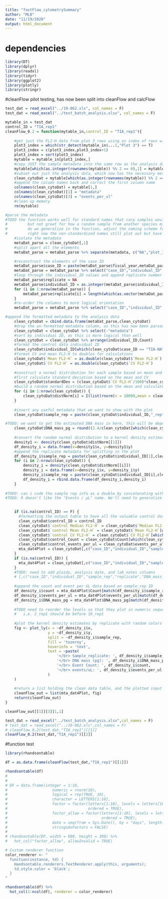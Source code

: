 ```yaml
---
title: "fastFlow_cytometrySummary"
author: "MLB"
date: "11/19/2020"
output: html_document
---
```

# dependencies
```r
library(DT)
library(dplyr) 
library(readxl)
library(tidyr)
library(ggplot2)
library(plotly)
library(stringr)
```

#cleanFlow
pilot testing, has now been split into cleanFlow and calcFlow
```r
test_dat = read_excel("../19-062.xls", col_names = F)
test_dat = read_excel("../test_batch_analysis.xlsx", col_names = F)

mytable_in = test_dat
control_ID = "TIA_rep1"
cleanFlow_0.2 = function(mytable_in,control_ID = "TIA_rep1"){
    
    #get just the FL2-H data from plot 3 rows using an index of rows with the string "Plot 3"
    plot3_index = which(str_detect(mytable_in$...1,"Plot 3") == T)
    plot3_index = c(plot3_index,plot3_index+1)
    plot3_index = sort(plot3_index)
    mytable = mytable_in[plot3_index,]
    #copy JUST the sample metadata into the same row as the analysis data
    mytable[which(as.integer(rownames(mytable)) %% 2 == 0),1] = mytable[which(as.integer(rownames(mytable)) %% 2 == 0)-1,1]
    #subset out just the analysis data, which now has the necessary metadata appended
    clean_cytoDat = mytable[which(as.integer(rownames(mytable)) %% 2 == 0),]
    #append the column names back and correct the first column name
    colnames(clean_cytoDat) = mytable[1,]
    colnames(clean_cytoDat)[1] = "metadata"
    colnames(clean_cytoDat)[3] = "events_per_ul"
    #clean up memory
    rm(mytable)

#parse the metadata
#TODO the function works well for standard names that carp samples would have e.g., 18-057-05 
#         but not great for how a random sample from another species might be e.g., LST 23 (lake sturgeon 23)
#         do we generalize in the function, adjust the naming scheme for non-carp, or make the app only for carp?
#         right now the non-standardized names still plot out but have "NA-rep_n" as their ID.
    #isolate the metadata
    metaDat_parse = clean_cytoDat[,1]
    #split apart all the elements
    metaDat_parse = metaDat_parse %>% separate(metadata, c("NA","plot_ID","well_ID","fiscal_year","case_ID","individual_ID"))

    #reconstruct the elements of the case ID
    metaDat_parse$case_ID = paste(metaDat_parse$fiscal_year,metaDat_parse$case_ID, sep = "-")
    metaDat_parse = metaDat_parse %>% select("case_ID","individual_ID","well_ID","plot_ID")
    #loop through the individual_ID values and append replicate number to present replicates
    metaDat_parse$replicate = NA
    metaDat_parse$individual_ID = as.integer(metaDat_parse$individual_ID)
    for (i in 1:nrow(metaDat_parse)) {
        metaDat_parse$replicate[i] = length(which(as.vector(metaDat_parse$individual_ID[1:i]) %in% metaDat_parse$individual_ID[i])) 
    }
    #re-order the columns to more logical orientation
    metaDat_parse = metaDat_parse %>% select("case_ID","individual_ID","replicate","well_ID","plot_ID")

#append the formatted metadata to the analysis data
    clean_cytoDat = cbind.data.frame(metaDat_parse,clean_cytoDat)
    #drop the un-formatted metadata column, as this has now been parsed
    clean_cytoDat = clean_cytoDat %>% select(-"metadata")
    #sort by individual ID, as this is more logical than well
    clean_cytoDat = clean_cytoDat %>% arrange(individual_ID,Count)
    #format the control data individual ID
    clean_cytoDat$individual_ID[which(clean_cytoDat$case_ID == "TIA-NA")] = "TIA"
    #format CV and mean FL2-H to doubles for calculations
    clean_cytoDat$`Mean FL2-H` = as.double(clean_cytoDat$`Mean FL2-H`)
    clean_cytoDat$`CV FL2-H` = as.double(clean_cytoDat$`CV FL2-H`)
    
    #construct a normal distribution for each sample based on mean and CV of FL2-H
    #first calculate standard deviation based on the mean and CV
    clean_cytoDat$standardDev = (clean_cytoDat$`CV FL2-H`/100)*clean_cytoDat$`Mean FL2-H`
    #build a random normal distribution based on the mean and calculated standard deviation for each well, stored as list
    for (i in 1:nrow(clean_cytoDat)) {
        clean_cytoDat$distNorm[i] = I(list(rnorm(n = 10000,mean = clean_cytoDat$`Mean FL2-H`[i],sd = clean_cytoDat$standardDev[i])))
    }
    
    #insert any useful metadata that we want to show with the plot
    clean_cytoDat$sample_rep = paste(clean_cytoDat$individual_ID,"_rep",clean_cytoDat$replicate, sep = "")

#TODO: we want to get the estimated DNA mass in here, this will be dependent upon a calculation based on the TIA control we select as our standard
    clean_cytoDat$DNA_mass_pg = round((2.4/clean_cytoDat[which(clean_cytoDat$sample_rep == control_ID),"Mean FL2-H"])*clean_cytoDat[,"Mean FL2-H"],3)
    
    #convert the random normal distribution to a kernel density estimate for each rep for plotting
    density1 <- density(clean_cytoDat$distNorm[[1]])
    df_density_i = data.frame(x=density1$x, y=density1$y)
    #append the replicate metadata for splitting in the plot
    df_density_i$sample_rep = paste(clean_cytoDat$individual_ID[1],clean_cytoDat$replicate[1],sep = "_rep")
    for (i in 2:nrow(clean_cytoDat)) {
        density_i = density(clean_cytoDat$distNorm[[i]])
        density_i = data.frame(x=density_i$x, y=density_i$y)
        density_i$sample_rep = paste(clean_cytoDat$individual_ID[i],clean_cytoDat$replicate[i],sep = "_rep")
        df_density_i = rbind.data.frame(df_density_i,density_i)
    }
    
#TODO: can i code the sample rep info as a double by concatenating with a "."??? then I can sort the legend by this... or keep as is for readability and sort based on other value will work fine too...
#TODO: R doesn't like the "Events / μL" name. We'll need to generalize this, but for now I've hard coded it, as the input data frame is still in development
    

    if (is.na(control_ID) == F) {
      #formatting the output table to have all the valuable control data associated with the samples it was associated with
      clean_cytoDat$control_ID = control_ID
      clean_cytoDat$`control Median FL2-H` = clean_cytoDat$`Median FL2-H`[which(clean_cytoDat$sample_rep == control_ID)]
      clean_cytoDat$`control Mean FL2-H` = clean_cytoDat$`Mean FL2-H`[which(clean_cytoDat$sample_rep == control_ID)]
      clean_cytoDat$`control CV FL2-H` = clean_cytoDat$`CV FL2-H`[which(clean_cytoDat$sample_rep == control_ID)]
      clean_cytoDat$control_Count = clean_cytoDat$Count[which(clean_cytoDat$sample_rep == control_ID)]
      clean_cytoDat$control_events_per_ul = clean_cytoDat$events_per_ul[which(clean_cytoDat$sample_rep == control_ID)]
      mta_dat4Plot = clean_cytoDat[,c("case_ID","individual_ID","sample_rep","replicate","DNA_mass_pg","Median FL2-H","Mean FL2-H","CV FL2-H","Count","events_per_ul","control_ID","control Median FL2-H","control Mean FL2-H","control CV FL2-H","control_Count","control_events_per_ul")]
    }
    if (is.na(control_ID)) {
      mta_dat4Plot = clean_cytoDat[,c("case_ID","individual_ID","sample_rep","replicate","DNA_mass_pg","Median FL2-H","Mean FL2-H","CV FL2-H","Count","events_per_ul")]
    }
    #TODO: need to add ploidy, analysis date, and lab notes columns
    # [,c("case_ID","individual_ID","sample_rep","replicate","DNA_mass_pg",PLOIDY,"Median FL2-H","Mean FL2-H","CV FL2-H","Count","events_per_ul","control_ID","control Median FL2-H","control Mean FL2-H","control CV FL2-H","control_Count","control_events_per_ul",ANALYSIS DATE, LAB NOTES]
    
    #append the count and event per UL data based on sample_rep ID
    df_density_i$count = mta_dat4Plot$Count[match(df_density_i$sample_rep, mta_dat4Plot$sample_rep)]
    df_density_i$events_per_ul = mta_dat4Plot$events_per_ul[match(df_density_i$sample_rep, mta_dat4Plot$sample_rep)]
    df_density_i$DNA_mass_pg = mta_dat4Plot$DNA_mass_pg[match(df_density_i$sample_rep, mta_dat4Plot$sample_rep)]
    
    #TODO need to reorder the levels so that they plot in numeric sequential despite being factors
    #   i.e. 2_rep1 should be before 10_rep1
    
    #plot the kernel density estimates by replicate with random colors
    fig <- plot_ly(x = ~df_density_i$x, 
                   y = ~df_density_i$y, 
                   split = ~df_density_i$sample_rep,
                   fill = 'tozeroy',
                   hoverinfo = 'text',
                   text = ~paste(
                       '</br> Sample_replicate: ', df_density_i$sample_rep,
                       '</br> DNA mass (pg): ', df_density_i$DNA_mass_pg,
                       '</br> Event Count: ', df_density_i$count,
                       '</br> events/uL: ', df_density_i$events_per_ul
                   )
    )
    
    #return a list holding the clean data table, and the plotted input data
    cleanFlow_out = list(mta_dat4Plot, fig)
    return(cleanFlow_out)
}

cleanFlow_out[[1]][3][1,1]
```


```r
test_dat = read_excel("../test_batch_analysis.xlsx",col_names = F)
# test_dat = read_excel("../19-062.xls",col_names = F)
# cleanFlow_0.2(test_dat,"TIA_rep1")[[1]]
cleanFlow_0.2(test_dat,"TIA_rep1")[[2]]
```

#function test
```r
library(rhandsontable)

df = as.data.frame(cleanFlow(test_dat,"TIA_rep1")[[1]])

rhandsontable(df)
# 
# 
# DF = data.frame(integer = 1:10,
#                    numeric = rnorm(10),
#                    logical = rep(TRUE, 10), 
#                    character = LETTERS[1:10],
#                    factor = factor(letters[1:10], levels = letters[10:1], 
#                                    ordered = TRUE),
#                    factor_allow = factor(letters[1:10], levels = letters[10:1], 
#                                          ordered = TRUE),
#                    date = seq(from = Sys.Date(), by = "days", length.out = 10),
#                    stringsAsFactors = FALSE)
# 
# rhandsontable(DF, width = 600, height = 300) %>%
#   hot_col("factor_allow", allowInvalid = TRUE)

# Custom renderer function
color_renderer <- "
  function(instance, td) {
    Handsontable.renderers.TextRenderer.apply(this, arguments);
    td.style.color = 'black';
  }
"

rhandsontable(df) %>%
  hot_col(1:ncol(df), renderer = color_renderer)


```